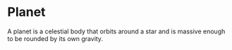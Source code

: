 # Planet

A planet is a celestial body that orbits around a star and is massive enough to be rounded by its own gravity.
